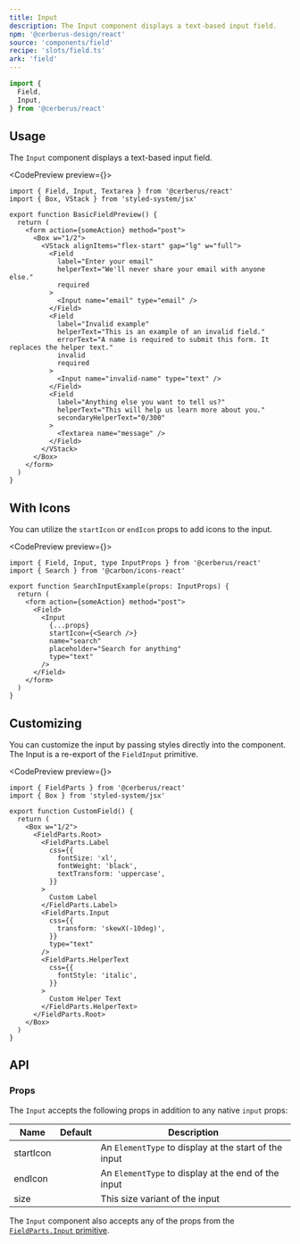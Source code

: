 ```yaml
---
title: Input
description: The Input component displays a text-based input field.
npm: '@cerberus-design/react'
source: 'components/field'
recipe: 'slots/field.ts'
ark: 'field'
---
```




```ts
import {
  Field,
  Input,
} from '@cerberus/react'
```

## Usage

The `Input` component displays a text-based input field.

<CodePreview preview={<BasicFieldPreview />}>
```tsx title="some-form.tsx"
import { Field, Input, Textarea } from '@cerberus/react'
import { Box, VStack } from 'styled-system/jsx'

export function BasicFieldPreview() {
  return (
    <form action={someAction} method="post">
      <Box w="1/2">
        <VStack alignItems="flex-start" gap="lg" w="full">
          <Field
            label="Enter your email"
            helperText="We'll never share your email with anyone else."
            required
          >
            <Input name="email" type="email" />
          </Field>
          <Field
            label="Invalid example"
            helperText="This is an example of an invalid field."
            errorText="A name is required to submit this form. It replaces the helper text."
            invalid
            required
          >
            <Input name="invalid-name" type="text" />
          </Field>
          <Field
            label="Anything else you want to tell us?"
            helperText="This will help us learn more about you."
            secondaryHelperText="0/300"
          >
            <Textarea name="message" />
          </Field>
        </VStack>
      </Box>
    </form>
  )
}
```
</CodePreview>

## With Icons

You can utilize the `startIcon` or `endIcon` props to add icons to the input.

<CodePreview preview={<SearchInputExample />}>
```tsx title="search-input.tsx"
import { Field, Input, type InputProps } from '@cerberus/react'
import { Search } from '@carbon/icons-react'

export function SearchInputExample(props: InputProps) {
  return (
    <form action={someAction} method="post">
      <Field>
        <Input
          {...props}
          startIcon={<Search />}
          name="search"
          placeholder="Search for anything"
          type="text"
        />
      </Field>
    </form>
  )
}
```
</CodePreview>

## Customizing

You can customize the input by passing styles directly into the component. The Input is a re-export of the `FieldInput` primitive.

<CodePreview preview={<CustomField />}>
```tsx
import { FieldParts } from '@cerberus/react'
import { Box } from 'styled-system/jsx'

export function CustomField() {
  return (
    <Box w="1/2">
      <FieldParts.Root>
        <FieldParts.Label
          css={{
            fontSize: 'xl',
            fontWeight: 'black',
            textTransform: 'uppercase',
          }}
        >
          Custom Label
        </FieldParts.Label>
        <FieldParts.Input
          css={{
            transform: 'skewX(-10deg)',
          }}
          type="text"
        />
        <FieldParts.HelperText
          css={{
            fontStyle: 'italic',
          }}
        >
          Custom Helper Text
        </FieldParts.HelperText>
      </FieldParts.Root>
    </Box>
  )
}
```
</CodePreview>


## API

### Props

The `Input` accepts the following props in addition to any native `input` props:

| Name     | Default | Description                            |
| -------- | ------- | -------------------------------------- |
| startIcon     |    | An `ElementType` to display at the start of the input |
| endIcon     |    | An `ElementType` to display at the end of the input |
| size     |  | This size variant of the input |

The `Input` component also accepts any of the props from the [`FieldParts.Input` primitive](https://ark-ui.com/react/docs/components/field#api-reference).
